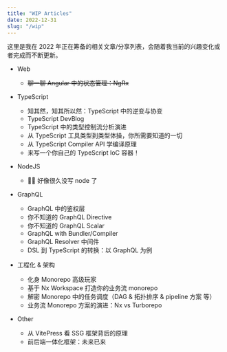 ```yaml
---
title: "WIP Articles"
date: 2022-12-31
slug: "/wip"
---
```


这里是我在 2022 年正在筹备的相关文章/分享列表，会随着我当前的兴趣变化或者完成而不断更新。

- Web

  - ~~聊一聊 Angular 中的状态管理：NgRx~~

- TypeScript

  - 知其然，知其所以然：TypeScript 中的逆变与协变
  - TypeScript DevBlog
  - TypeScript 中的类型控制流分析演进
  - 从 TypeScript 工具类型到类型体操，你所需要知道的一切
  - 从 TypeScript Compiler API 学编译原理
  - 来写一个你自己的 TypeScript IoC 容器！

- NodeJS

  - 👴🏻 好像很久没写 node 了

- GraphQL

  - GraphQL 中的鉴权层
  - 你不知道的 GraphQL Directive
  - 你不知道的 GraphQL Scalar
  - GraphQL with Bundler/Compiler
  - GraphQL Resolver 中间件
  - DSL 到 TypeScript 的转换：以 GraphQL 为例

- 工程化 & 架构

  - 化身 Monorepo 高级玩家
  - 基于 Nx Workspace 打造你的业务流 monorepo
  - 解密 Monorepo 中的任务调度（DAG & 拓扑排序 & pipeline 方案 等）
  - 业务流 Monorepo 方案的演进：Nx vs Turborepo

- Other

  - 从 VitePress 看 SSG 框架背后的原理
  - 前后端一体化框架：未来已来
